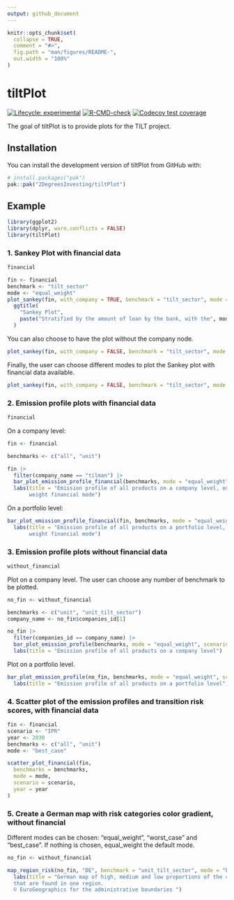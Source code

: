 ```yaml
---
output: github_document
---
```


<!-- README.md is generated from README.Rmd. Please edit that file -->

```r
knitr::opts_chunk$set(
  collapse = TRUE,
  comment = "#>",
  fig.path = "man/figures/README-",
  out.width = "100%"
)
```

# tiltPlot

<!-- badges: start -->
[![Lifecycle: experimental](https://img.shields.io/badge/lifecycle-experimental-orange.svg)](https://lifecycle.r-lib.org/articles/stages.html#experimental)
[![R-CMD-check](https://github.com/2DegreesInvesting/tiltPlot/actions/workflows/R-CMD-check.yaml/badge.svg)](https://github.com/2DegreesInvesting/tiltPlot/actions/workflows/R-CMD-check.yaml)
[![Codecov test coverage](https://codecov.io/gh/2DegreesInvesting/tiltPlot/branch/main/graph/badge.svg)](https://app.codecov.io/gh/2DegreesInvesting/tiltPlot?branch=main)
<!-- badges: end -->

The goal of tiltPlot is to provide plots for the TILT project.

## Installation

You can install the development version of tiltPlot from GitHub with:

```r
# install.packages("pak")
pak::pak("2DegreesInvesting/tiltPlot")
```

## Example

```r
library(ggplot2)
library(dplyr, warn.conflicts = FALSE)
library(tiltPlot)
```

### 1. Sankey Plot with financial data

```r
financial
```

```r
fin <- financial
benchmark <- "tilt_sector"
mode <- "equal_weight"
plot_sankey(fin, with_company = TRUE, benchmark = "tilt_sector", mode = "equal_weight") +
  ggtitle(
    "Sankey Plot",
    paste("Stratified by the amount of loan by the bank, with the", mode, "mode", "and benchmark", benchmark)
  )
```

You can also choose to have the plot without the company node.

```r
plot_sankey(fin, with_company = FALSE, benchmark = "tilt_sector", mode = "equal_weight")
```

Finally, the user can choose different modes to plot the Sankey plot with financial data available.

```r
plot_sankey(fin, with_company = FALSE, benchmark = "tilt_sector", mode = "best_case")
```

### 2. Emission profile plots with financial data

```r
financial
```

On a company level:

```r
fin <- financial

benchmarks <- c("all", "unit")

fin |>
  filter(company_name == "tilman") |>
  bar_plot_emission_profile_financial(benchmarks, mode = "equal_weight") +
  labs(title = "Emission profile of all products on a company level, on an equal
       weight financial mode")
```

On a portfolio level:

```r
bar_plot_emission_profile_financial(fin, benchmarks, mode = "equal_weight") +
  labs(title = "Emission profile of all products on a portfolio level, on an equal
       weight financial mode")
```


### 3. Emission profile plots without financial data

```r
without_financial
```

Plot on a company level.
The user can choose any number of benchmark to be plotted. 

```r
no_fin <- without_financial

benchmarks <- c("unit", "unit_tilt_sector")
company_name <- no_fin$companies_id[1]

no_fin |>
  filter(companies_id == company_name) |>
  bar_plot_emission_profile(benchmarks, mode = "equal_weight", scenario = "1.5C RPS", year = 2030) +
  labs(title = "Emission profile of all products on a company level")
```

Plot on a portfolio level. 

```r
bar_plot_emission_profile(no_fin, benchmarks, mode = "equal_weight", scenario = "1.5C RPS", year = 2030) +
  labs(title = "Emission profile of all products on a portfolio level")
```


### 4. Scatter plot of the emission profiles and transition risk scores, with financial data

```r
fin <- financial
scenario <- "IPR"
year <- 2030
benchmarks <- c("all", "unit")
mode <- "best_case"

scatter_plot_financial(fin,
  benchmarks = benchmarks,
  mode = mode,
  scenario = scenario,
  year = year
)
```


### 5. Create a German map with risk categories color gradient, without financial

Different modes can be chosen: "equal_weight", "worst_case" and "best_case".
If nothing is chosen, equal_weight the default mode.

```r
no_fin <- without_financial

map_region_risk(no_fin, "DE", benchmark = "unit_tilt_sector", mode = "best_case", scenario = "NZ 2050", year = 2030) +
  labs(title = "German map of high, medium and low proportions of the companies
  that are found in one region.
  © EuroGeographics for the administrative boundaries ")
```
